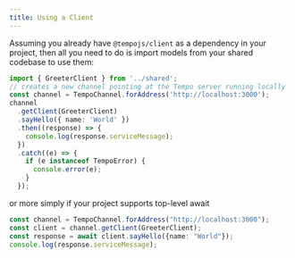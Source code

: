 ```yaml
---
title: Using a Client
---
```


Assuming you already have `@tempojs/client` as a dependency in your project, then all you need to do is import models from your shared codebase to use them:
```typescript
import { GreeterClient } from '../shared';
// creates a new channel pointing at the Tempo server running locally
const channel = TempoChannel.forAddress('http://localhost:3000');
channel
  .getClient(GreeterClient)
  .sayHello({ name: 'World' })
  .then((response) => {
    console.log(response.serviceMessage);
  })
  .catch((e) => {
    if (e instanceof TempoError) {
      console.error(e);
    }
  });
```
or more simply if your project supports top-level await
```typescript
const channel = TempoChannel.forAddress("http://localhost:3000");
const client = channel.getClient(GreeterClient);
const response = await client.sayHello({name: "World"});
console.log(response.serviceMessage);
```
 